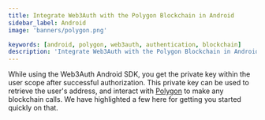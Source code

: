 ```yaml
---
title: Integrate Web3Auth with the Polygon Blockchain in Android
sidebar_label: Android
image: 'banners/polygon.png'

keywords: [android, polygon, web3auth, authentication, blockchain]
description: 'Integrate Web3Auth with the Polygon Blockchain in Android | Documentation - Web3Auth'
---
```



<SEO
  title="Integrate Web3Auth with the Polygon Blockchain in Android"
  description="Integrate Web3Auth with the Polygon Blockchain in Android | Documentation - Web3Auth"
  image="https://web3auth.io/docs/banners/polygon.png"
  slug="/embedded-wallets/connect-blockchain/evm/polygon/android"
/>

While using the Web3Auth Android SDK, you get the private key within the user scope after successful authorization. This private key can be used to retrieve the user's address, and interact with [Polygon](https://polygon.technology/) to make any blockchain calls. We have highlighted a few here for getting you started quickly on that.

<EVMInteraction />
